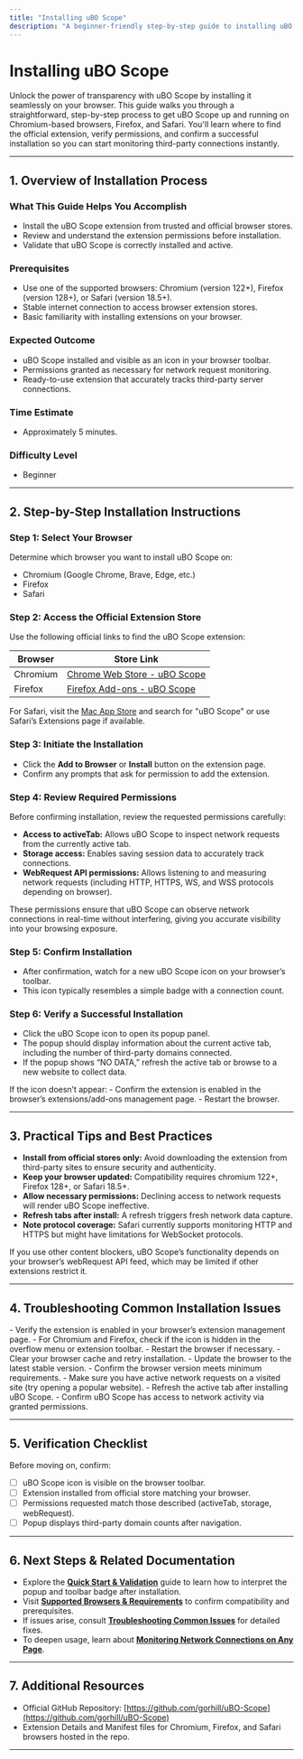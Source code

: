 ```yaml
---
title: "Installing uBO Scope"
description: "A beginner-friendly step-by-step guide to installing uBO Scope on popular browsers (Chromium, Firefox, Safari). Learn how to source the extension from official stores, review permissions, and verify a successful installation."
---
```


# Installing uBO Scope

Unlock the power of transparency with uBO Scope by installing it seamlessly on your browser. This guide walks you through a straightforward, step-by-step process to get uBO Scope up and running on Chromium-based browsers, Firefox, and Safari. You'll learn where to find the official extension, verify permissions, and confirm a successful installation so you can start monitoring third-party connections instantly.

---

## 1. Overview of Installation Process

### What This Guide Helps You Accomplish
- Install the uBO Scope extension from trusted and official browser stores.
- Review and understand the extension permissions before installation.
- Validate that uBO Scope is correctly installed and active.

### Prerequisites
- Use one of the supported browsers: Chromium (version 122+), Firefox (version 128+), or Safari (version 18.5+).
- Stable internet connection to access browser extension stores.
- Basic familiarity with installing extensions on your browser.

### Expected Outcome
- uBO Scope installed and visible as an icon in your browser toolbar.
- Permissions granted as necessary for network request monitoring.
- Ready-to-use extension that accurately tracks third-party server connections.

### Time Estimate
- Approximately 5 minutes.

### Difficulty Level
- Beginner

---

## 2. Step-by-Step Installation Instructions

### Step 1: Select Your Browser
Determine which browser you want to install uBO Scope on:
- Chromium (Google Chrome, Brave, Edge, etc.)
- Firefox
- Safari

### Step 2: Access the Official Extension Store
Use the following official links to find the uBO Scope extension:

| Browser  | Store Link |
| -------- | ---------- |
| Chromium | [Chrome Web Store - uBO Scope](https://chromewebstore.google.com/detail/ubo-scope/bbdpgcaljkaaigfcomhidmneffjjjfgp) |
| Firefox  | [Firefox Add-ons - uBO Scope](https://addons.mozilla.org/firefox/addon/ubo-scope/) |

For Safari, visit the [Mac App Store](https://apps.apple.com) and search for "uBO Scope" or use Safari’s Extensions page if available.

### Step 3: Initiate the Installation
- Click the **Add to Browser** or **Install** button on the extension page.
- Confirm any prompts that ask for permission to add the extension.

### Step 4: Review Required Permissions
Before confirming installation, review the requested permissions carefully:

- **Access to activeTab:** Allows uBO Scope to inspect network requests from the currently active tab.
- **Storage access:** Enables saving session data to accurately track connections.
- **WebRequest API permissions:** Allows listening to and measuring network requests (including HTTP, HTTPS, WS, and WSS protocols depending on browser).

<Tip>
These permissions ensure that uBO Scope can observe network connections in real-time without interfering, giving you accurate visibility into your browsing exposure.
</Tip>

### Step 5: Confirm Installation
- After confirmation, watch for a new uBO Scope icon on your browser’s toolbar.
- This icon typically resembles a simple badge with a connection count.

### Step 6: Verify a Successful Installation
- Click the uBO Scope icon to open its popup panel.
- The popup should display information about the current active tab, including the number of third-party domains connected.
- If the popup shows “NO DATA,” refresh the active tab or browse to a new website to collect data.

<Check>
If the icon doesn’t appear:
- Confirm the extension is enabled in the browser’s extensions/add-ons management page.
- Restart the browser.
</Check>

---

## 3. Practical Tips and Best Practices

- **Install from official stores only:** Avoid downloading the extension from third-party sites to ensure security and authenticity.
- **Keep your browser updated:** Compatibility requires chromium 122+, Firefox 128+, or Safari 18.5+.
- **Allow necessary permissions:** Declining access to network requests will render uBO Scope ineffective.
- **Refresh tabs after install:** A refresh triggers fresh network data capture.
- **Note protocol coverage:** Safari currently supports monitoring HTTP and HTTPS but might have limitations for WebSocket protocols.

<Warning>
If you use other content blockers, uBO Scope’s functionality depends on your browser’s webRequest API feed, which may be limited if other extensions restrict it.
</Warning>

---

## 4. Troubleshooting Common Installation Issues

<AccordionGroup title="Installation Troubleshooting">
<Accordion title="uBO Scope Icon Missing After Installation">
- Verify the extension is enabled in your browser’s extension management page.
- For Chromium and Firefox, check if the icon is hidden in the overflow menu or extension toolbar.
- Restart the browser if necessary.
</Accordion>

<Accordion title="Permissions Prompt Not Displaying">
- Clear your browser cache and retry installation.
- Update the browser to the latest stable version.
- Confirm the browser version meets minimum requirements.
</Accordion>

<Accordion title="Data Not Displayed in Popup After Installation">
- Make sure you have active network requests on a visited site (try opening a popular website).
- Refresh the active tab after installing uBO Scope.
- Confirm uBO Scope has access to network activity via granted permissions.
</Accordion>
</AccordionGroup>

---

## 5. Verification Checklist

Before moving on, confirm:

- [ ] uBO Scope icon is visible on the browser toolbar.
- [ ] Extension installed from official store matching your browser.
- [ ] Permissions requested match those described (activeTab, storage, webRequest).
- [ ] Popup displays third-party domain counts after navigation.

---

## 6. Next Steps & Related Documentation

- Explore the **[Quick Start & Validation](/getting-started/getting-aware/quick-validation)** guide to learn how to interpret the popup and toolbar badge after installation.
- Visit **[Supported Browsers & Requirements](/getting-started/setup-installation/prerequisites-browsers)** to confirm compatibility and prerequisites.
- If issues arise, consult **[Troubleshooting Common Issues](/getting-started/getting-aware/troubleshooting)** for detailed fixes.
- To deepen usage, learn about **[Monitoring Network Connections on Any Page](/guides/core-usage/monitoring-network-connections)**.

---

## 7. Additional Resources

- Official GitHub Repository: [https://github.com/gorhill/uBO-Scope](https://github.com/gorhill/uBO-Scope)
- Extension Details and Manifest files for Chromium, Firefox, and Safari browsers hosted in the repo.

---
